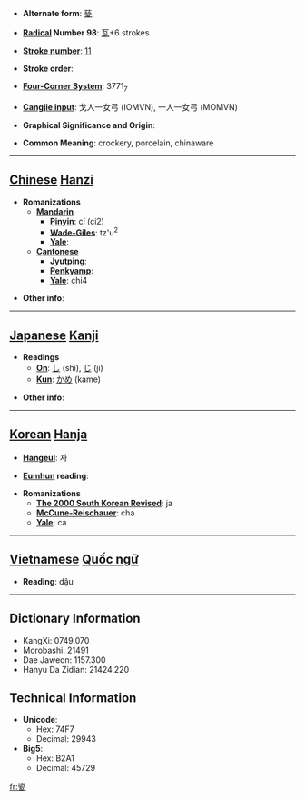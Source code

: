 * '''Alternate form''': [[甆]]

* '''[[Wiktionary:Chinese radical index| Radical]] Number 98''': [[Wiktionary:Chinese radical index 瓦|瓦]]+6 strokes

* '''[[Wiktionary:Chinese total strokes index|Stroke number]]''': [[Wiktionary:Chinese total strokes index 11|11]]

* '''Stroke order''': 

* '''[[Wiktionary:Chinese four corner index|Four-Corner System]]''': 3771<sub>7</sub>

* '''[[Wiktionary:Chinese Cangjie index|Cangjie input]]''': 戈人一女弓 (IOMVN), 一人一女弓 (MOMVN)

* '''Graphical Significance and Origin''': 

* '''Common Meaning''': crockery, porcelain, chinaware

----

== [[Chinese]] [[Hanzi]] ==

* '''Romanizations'''
** '''[[Mandarin]]'''
*** '''[[Pinyin]]''': cí (ci2)
*** '''[[Wade-Giles]]''': tz'u<sup>2</sup>
*** '''[[Yale]]''': 
** '''[[Cantonese]]'''
*** '''[[Jyutping]]''':
*** '''[[Penkyamp]]''': 
*** '''[[Yale]]''': chi4

* '''Other info''': 

----

== [[Japanese]] [[Kanji]] ==

* '''Readings'''
** '''[[On]]''': [[し]] (shi), [[じ]] (ji)
** '''[[Kun]]''': [[かめ]] (kame)

* '''Other info''':  

----

== [[Korean]] [[Hanja]] ==

* '''[[Hangeul]]''': 자

* '''[[Eumhun]] reading''': 

* '''Romanizations'''
** '''[[The 2000 South Korean Revised Romanization|The 2000 South Korean Revised]]''': ja
** '''[[McCune-Reischauer]]''': cha
** '''[[Yale]]''': ca


----

== [[Vietnamese]] [[Quốc ngữ]] ==

* '''Reading''': dậu

----

== Dictionary Information ==

* KangXi: 0749.070
* Morobashi: 21491
* Dae Jaweon: 1157.300
* Hanyu Da Zidian: 21424.220

== Technical Information ==

* '''Unicode''':
** Hex: 74F7
** Decimal: 29943
* '''Big5''':
** Hex: B2A1
** Decimal: 45729

[[fr:瓷]]
